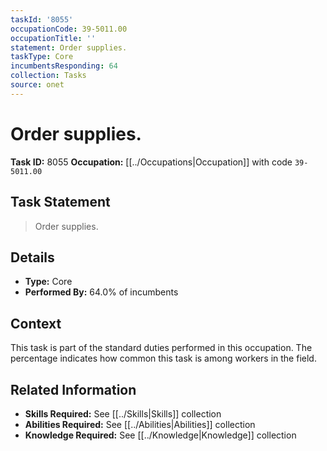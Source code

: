 ```yaml
---
taskId: '8055'
occupationCode: 39-5011.00
occupationTitle: ''
statement: Order supplies.
taskType: Core
incumbentsResponding: 64
collection: Tasks
source: onet
---
```

# Order supplies.

**Task ID:** 8055
**Occupation:** [[../Occupations|Occupation]] with code `39-5011.00`

## Task Statement

> Order supplies.

## Details

- **Type:** Core
- **Performed By:** 64.0% of incumbents

## Context

This task is part of the standard duties performed in this occupation. The percentage indicates how common this task is among workers in the field.

## Related Information

- **Skills Required:** See [[../Skills|Skills]] collection
- **Abilities Required:** See [[../Abilities|Abilities]] collection
- **Knowledge Required:** See [[../Knowledge|Knowledge]] collection
